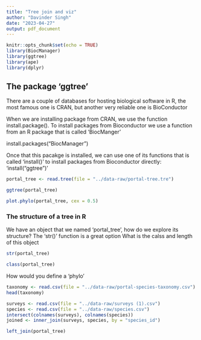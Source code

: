 ```yaml
---
title: "Tree join and viz"
author: "Davinder Singh"
date: "2023-04-27"
output: pdf_document
---
```


```r
knitr::opts_chunk$set(echo = TRUE)
library(BiocManager)
library(ggtree)
library(ape)
library(dplyr)
```

## The package 'ggtree'

There are a couple of databases for hosting biological software in R, the most famous one is CRAN, but another very reliable one is BioConductor

When we are installing package from CRAN, we use the function install.package(). To install packages from Bioconductor we use a function from an R package that is called 'BiocManger'

install.packages("BiocManager")

Once that this pacakge is installed, we can use one of its functions that is called 'install()' to install packages from Bioconductor directly: 'install("ggtree")'
```r
portal_tree <- read.tree(file = "../data-raw/portal-tree.tre")
```

```r
ggtree(portal_tree)
```
```r
plot.phylo(portal_tree, cex = 0.5)
```
### The structure of a tree in R 

We have an object that we named 'portal_tree', how do we explore its structure? The 'str()' function is a great option
What is the calss and length of this object
```r
str(portal_tree)
```

```r
class(portal_tree)
```

How would you define a 'phylo'
```r
taxonomy <- read.csv(file = "../data-raw/portal-species-taxonomy.csv")
head(taxonomy)
```
```r
surveys <- read.csv(file = "../data-raw/surveys (1).csv")
species <- read.csv(file = "../data-raw/species.csv")
intersect(colnames(surveys), colnames(species))
joined <- inner_join(surveys, species, by = "species_id")

```

```r
left_join(portal_tree)
```


